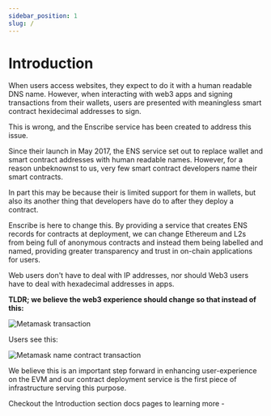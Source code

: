 ```yaml
---
sidebar_position: 1
slug: /
---
```


# Introduction


When users access websites, they expect to do it with a human readable DNS name. However, when interacting with web3 apps and signing transactions from their wallets, users are presented with meaningless smart contract hexidecimal addresses to sign.


This is wrong, and the Enscribe service has been created to address this issue.

Since their launch in May 2017, the ENS service set out to replace wallet and smart contract addresses with human readable names. However, for a reason unbeknownst to us, very few smart contract developers name their smart contracts.

In part this may be because their is limited support for them in wallets, but also its another thing that developers have do to after they deploy a contract.

Enscribe is here to change this. By providing a service that creates ENS records for contracts at deployment, we can change Ethereum and L2s from being full of anonymous contracts and instead them being labelled and named, providing greater transparency and trust in on-chain applications for users.

Web users don't have to deal with IP addresses, nor should Web3 users have to deal with hexadecimal addresses in apps.

**TLDR; we believe the web3 experience should change so that instead of this:**

![Metamask transaction](/img/metamask-tx.png)

Users see this:

![Metamask name contract transaction](/img/metamask-enscribed-tx.png)

We believe this is an important step forward in enhancing user-experience on the EVM and our contract deployment service is the first piece of infrastructure serving this purpose.

Checkout the Introduction section docs pages to learning more - 
<DocCardList />